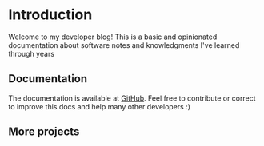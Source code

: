 # Introduction
 
Welcome to my developer blog! This is a basic and opinionated documentation about software notes and knowledgments I've learned through years

## Documentation

The documentation is available at [GitHub](https://github.com/gdomenech98/blog). Feel free to contribute or correct to improve this docs and help many other developers :)

## More projects


<Cards>
  <Card icon="👋" title="Portfolio" target="_blank" href="https://me.gdomenech.com" />
  <Card icon="🪐" title="Universe" target="_blank" href="https://universe.gdomenech.com" />
  <Card icon="🧑‍💻" title="TS-Playground" target="_blank" href="https://github.com/gdomenech98/ts-playground" />
</Cards>